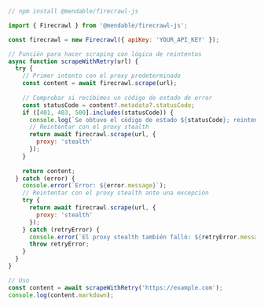 ```js Node
// npm install @mendable/firecrawl-js

import { Firecrawl } from '@mendable/firecrawl-js';

const firecrawl = new Firecrawl({ apiKey: 'YOUR_API_KEY' });

// Función para hacer scraping con lógica de reintentos
async function scrapeWithRetry(url) {
  try {
    // Primer intento con el proxy predeterminado
    const content = await firecrawl.scrape(url);
    
    // Comprobar si recibimos un código de estado de error
    const statusCode = content?.metadata?.statusCode;
    if ([401, 403, 500].includes(statusCode)) {
      console.log(`Se obtuvo el código de estado ${statusCode}; reintentando con el proxy stealth`);
      // Reintentar con el proxy stealth
      return await firecrawl.scrape(url, {
        proxy: 'stealth'
      });
    }
    
    return content;
  } catch (error) {
    console.error(`Error: ${error.message}`);
    // Reintentar con el proxy stealth ante una excepción
    try {
      return await firecrawl.scrape(url, {
        proxy: 'stealth'
      });
    } catch (retryError) {
      console.error(`El proxy stealth también falló: ${retryError.message}`);
      throw retryError;
    }
  }
}

// Uso
const content = await scrapeWithRetry('https://example.com');
console.log(content.markdown);
```
